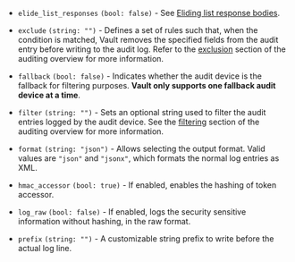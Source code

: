 - `elide_list_responses` `(bool: false)` - See [Eliding list response
bodies](/vault/docs/audit#eliding-list-response-bodies).

- `exclude` `(string: "")` - <EnterpriseAlert inline="true" /> Defines a set of 
  rules such that, when the condition is matched, Vault removes the specified
  fields from the audit entry before writing to the audit log. Refer to the
  [exclusion](/vault/docs/enterprise/audit/exclusion) section of the auditing
  overview for more information.

- `fallback` `(bool: false)` - <EnterpriseAlert inline="true" /> Indicates whether the audit device is the
fallback for filtering purposes. **Vault only supports one fallback audit
device at a time**.

- `filter` `(string: "")` - <EnterpriseAlert inline="true" /> Sets an optional string used to filter the audit
entries logged by the audit device.  See the [filtering](/vault/docs/enterprise/audit/filtering)
section of the auditing overview for more information.

- `format` `(string: "json")` - Allows selecting the output format. Valid values
are `"json"` and `"jsonx"`, which formats the normal log entries as XML.

- `hmac_accessor` `(bool: true)` - If enabled, enables the hashing of token
accessor.

- `log_raw` `(bool: false)` - If enabled, logs the security sensitive
information without hashing, in the raw format.

- `prefix` `(string: "")` - A customizable string prefix to write before the
actual log line.
